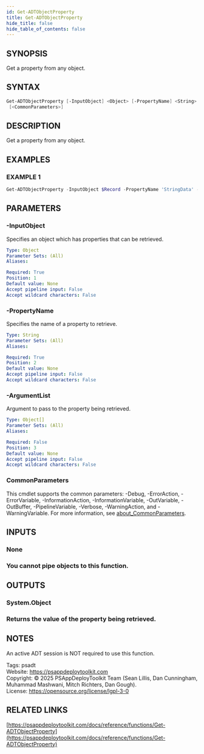 ```yaml
---
id: Get-ADTObjectProperty
title: Get-ADTObjectProperty
hide_title: false
hide_table_of_contents: false
---
```


## SYNOPSIS

Get a property from any object.

## SYNTAX

```powershell
Get-ADTObjectProperty [-InputObject] <Object> [-PropertyName] <String> [[-ArgumentList] <Object[]>]
 [<CommonParameters>]
```

## DESCRIPTION

Get a property from any object.

## EXAMPLES

### EXAMPLE 1

```powershell
Get-ADTObjectProperty -InputObject $Record -PropertyName 'StringData' -ArgumentList @(1)
```

## PARAMETERS

### -InputObject

Specifies an object which has properties that can be retrieved.

```yaml
Type: Object
Parameter Sets: (All)
Aliases:

Required: True
Position: 1
Default value: None
Accept pipeline input: False
Accept wildcard characters: False
```

### -PropertyName

Specifies the name of a property to retrieve.

```yaml
Type: String
Parameter Sets: (All)
Aliases:

Required: True
Position: 2
Default value: None
Accept pipeline input: False
Accept wildcard characters: False
```

### -ArgumentList

Argument to pass to the property being retrieved.

```yaml
Type: Object[]
Parameter Sets: (All)
Aliases:

Required: False
Position: 3
Default value: None
Accept pipeline input: False
Accept wildcard characters: False
```

### CommonParameters

This cmdlet supports the common parameters: -Debug, -ErrorAction, -ErrorVariable, -InformationAction, -InformationVariable, -OutVariable, -OutBuffer, -PipelineVariable, -Verbose, -WarningAction, and -WarningVariable. For more information, see [about_CommonParameters](http://go.microsoft.com/fwlink/?LinkID=113216).

## INPUTS

### None

### You cannot pipe objects to this function.
## OUTPUTS

### System.Object

### Returns the value of the property being retrieved.
## NOTES
An active ADT session is NOT required to use this function.

Tags: psadt<br />
Website: https://psappdeploytoolkit.com<br />
Copyright: © 2025 PSAppDeployToolkit Team (Sean Lillis, Dan Cunningham, Muhammad Mashwani, Mitch Richters, Dan Gough).<br />
License: https://opensource.org/license/lgpl-3-0

## RELATED LINKS

[https://psappdeploytoolkit.com/docs/reference/functions/Get-ADTObjectProperty](https://psappdeploytoolkit.com/docs/reference/functions/Get-ADTObjectProperty)
